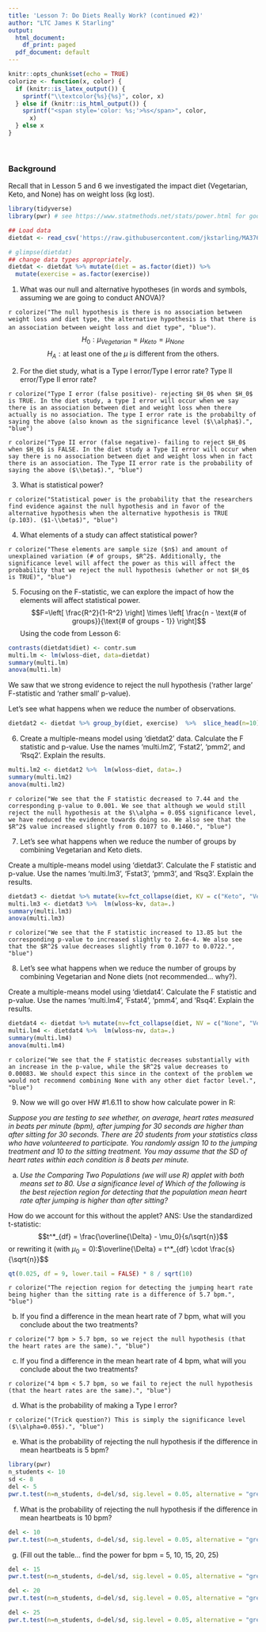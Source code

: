```yaml
---
title: 'Lesson 7: Do Diets Really Work? (continued #2)'
author: "LTC James K Starling"
output:
  html_document:
    df_print: paged
  pdf_document: default
---
```


```r
knitr::opts_chunk$set(echo = TRUE)
colorize <- function(x, color) {
  if (knitr::is_latex_output()) {
    sprintf("\\textcolor{%s}{%s}", color, x)
  } else if (knitr::is_html_output()) {
    sprintf("<span style='color: %s;'>%s</span>", color, 
      x)
  } else x
}

```
<br>

### Background
Recall that in Lesson 5 and 6 we investigated the impact diet (Vegetarian, Keto, and None) has on weight loss (kg lost).

```r
library(tidyverse)
library(pwr) # see https://www.statmethods.net/stats/power.html for good tutorial.

## Load data
dietdat <- read_csv('https://raw.githubusercontent.com/jkstarling/MA376/main/WeightLoss.csv')

# glimpse(dietdat)
## change data types appropriately.
dietdat <- dietdat %>% mutate(diet = as.factor(diet)) %>% 
  mutate(exercise = as.factor(exercise))
```

(1) What was our null and alternative hypotheses (in words and symbols, assuming we are going to conduct ANOVA)?
\vspace{0.5in}

`r colorize("The null hypothesis is there is no association between weight loss and diet type, the alternative hypothesis is that there is an association between weight loss and diet type", "blue")`.
$$H_0: \mu_{Vegetarian} = \mu_{Keto} = \mu_{None}$$
$$H_A: \mbox{at least one of the } \mu \mbox{ is different from the others.}$$
 
 (2) For the diet study, what is a Type I error/Type I error rate? Type II error/Type II error rate?
\vspace{0.5in}

`r colorize("Type I error (false positive)- rejecting $H_0$ when $H_0$ is TRUE. In the diet study, a type I error will occur when we say there is an association between diet and weight loss when there actually is no association. The type I error rate is the probabilty of saying the above (also known as the significance level ($\\alpha$).", "blue")`

`r colorize("Type II error (false negative)- failing to reject $H_0$ when $H_0$ is FALSE. In the diet study a Type II error will occur when say there is no association between diet and weight loss when in fact there is an association. The Type II error rate is the probability of saying the above ($\\beta$).", "blue")`

(3) What is statistical power? 
\vspace{0.5in}

`r colorize("Statistical power is the probability that the researchers find evidence against the null hypothesis and in favor of the alternative hypothesis when the alternative hypothesis is TRUE (p.103). ($1-\\beta$)", "blue")`

(4) What elements of a study can affect statistical power? 
\vspace{0.5in}

`r colorize("These elements are sample size ($n$) and amount of unexplained variation (# of groups, $R^2$. Additionally, the significance level will affect the power as this will affect the probability that we reject the null hypothesis (whether or not $H_0$ is TRUE)", "blue")`

(5) Focusing on the F-statistic, we can explore the impact of how the elements will affect statistical power. 
$$F=\left[ \frac{R^2}{1-R^2} \right] \times \left[ \frac{n - \text{# of groups}}{\text{# of groups - 1}} \right]$$
Using the code from Lesson 6:
```r
contrasts(dietdat$diet) <- contr.sum
multi.lm <- lm(wloss~diet, data=dietdat)
summary(multi.lm)
anova(multi.lm)

```

We saw that we strong evidence to reject the null hypothesis ('rather large' F-statistic and 'rather small' p-value). 

Let's see what happens when we reduce the number of observations. 
```r
dietdat2 <- dietdat %>% group_by(diet, exercise)  %>%  slice_head(n=10)
```

(6) Create a multiple-means model using 'dietdat2' data. Calculate the F statistic and p-value. Use the names 'multi.lm2', 'Fstat2', 'pmm2', and 'Rsq2'. Explain the results.
\vspace{0.5in}

```r
multi.lm2 <- dietdat2 %>%  lm(wloss~diet, data=.)
summary(multi.lm2)
anova(multi.lm2)

```

`r colorize("We see that the F statistic decreased to 7.44 and the corresponding p-value to 0.001. We see that although we would still reject the null hypothesis at the $\\alpha = 0.05$ significance level, we have reduced the evidence towards doing so. We also see that the $R^2$ value increased slightly from 0.1077 to 0.1460.", "blue")`

(7) Let's see what happens when we reduce the number of groups by combining Vegetarian and Keto diets. 

Create a multiple-means model using 'dietdat3'. Calculate the F statistic and p-value. Use the names 'multi.lm3', 'Fstat3', 'pmm3', and 'Rsq3'. Explain the results.
\vspace{0.5in}
```r
dietdat3 <- dietdat %>% mutate(kv=fct_collapse(diet, KV = c("Keto", "Vegetarian")))
multi.lm3 <- dietdat3 %>%  lm(wloss~kv, data=.)
summary(multi.lm3)
anova(multi.lm3)
```

`r colorize("We see that the F statistic increased to 13.85 but the corresponding p-value to increased slightly to 2.6e-4. We also see that the $R^2$ value decreases slightly from 0.1077 to 0.0722.", "blue")`


(8) Let's see what happens when we reduce the number of groups by combining Vegetarian and None diets (not recommended... why?). 

Create a multiple-means model using 'dietdat4'. Calculate the F statistic and p-value. Use the names 'multi.lm4', 'Fstat4', 'pmm4', and 'Rsq4'. Explain the results.
\vspace{0.5in}
```r
dietdat4 <- dietdat %>% mutate(nv=fct_collapse(diet, NV = c("None", "Vegetarian")))
multi.lm4 <- dietdat4 %>%  lm(wloss~nv, data=.)
summary(multi.lm4)
anova(multi.lm4)

```

`r colorize("We see that the F statistic decreases substantially with an increase in the p-value, while the $R^2$ value decreases to 0.00083. We should expect this since in the context of the problem we would not recommend combining None with any other diet factor level.", "blue")`

(9) Now we will go over HW #1.6.11 to show how calculate power in R:

*Suppose you are testing to see whether, on average, heart rates measured in beats per minute (bpm), after jumping for 30 seconds are higher than after sitting for 30 seconds. There are 20 students from your statistics class who have volunteered to participate. You randomly assign 10 to the jumping treatment and 10 to the sitting treatment. You may assume that the SD of heart rates within each condition is 8 beats per minute.*

a. *Use the Comparing Two Populations (we will use R) applet with both means set to 80. Use a significance level of  Which of the following is the best rejection region for detecting that the population mean heart rate after jumping is higher than after sitting?*

How do we account for this without the applet?  ANS: Use the standardized t-statistic: $$t^*_{df} = \frac{\overline{\Delta} - \mu_0}{s/\sqrt{n}}$$
or rewriting it (with $\mu_0 = 0): 
$$\overline{\Delta} = t^*_{df} \cdot \frac{s}{\sqrt{n}}$$

```r
qt(0.025, df = 9, lower.tail = FALSE) * 8 / sqrt(10)
```
\vspace{0.5in}

`r colorize("The rejection region for detecting the jumping heart rate being higher than the sitting rate is a difference of 5.7 bpm.", "blue")`

b. If you find a difference in the mean heart rate of 7 bpm, what will you conclude about the two treatments? 
\vspace{0.5in}

`r colorize("7 bpm > 5.7 bpm, so we reject the null hypothesis (that the heart rates are the same).", "blue")`

c. If you find a difference in the mean heart rate of 4 bpm, what will you conclude about the two treatments? 

`r colorize("4 bpm < 5.7 bpm, so we fail to reject the null hypothesis (that the heart rates are the same).", "blue")`

d. What is the probability of making a Type I error?

`r colorize("(Trick question?) This is simply the significance level ($\\alpha=0.05$).", "blue")`

e. What is the probability of rejecting the null hypothesis if the difference in mean heartbeats is 5 bpm? 

```r
library(pwr)
n_students <- 10
sd <- 8
del <- 5
pwr.t.test(n=n_students, d=del/sd, sig.level = 0.05, alternative = "greater")
```

f. What is the probability of rejecting the null hypothesis if the difference in mean heartbeats is 10 bpm? 

```r
del <- 10
pwr.t.test(n=n_students, d=del/sd, sig.level = 0.05, alternative = "greater")
```

g. (Fill out the table... find the power for bpm = 5, 10, 15, 20, 25)
```r
del <- 15
pwr.t.test(n=n_students, d=del/sd, sig.level = 0.05, alternative = "greater")

del <- 20
pwr.t.test(n=n_students, d=del/sd, sig.level = 0.05, alternative = "greater")

del <- 25
pwr.t.test(n=n_students, d=del/sd, sig.level = 0.05, alternative = "greater")
```

